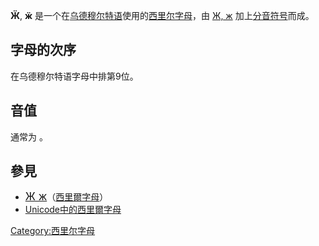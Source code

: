 {{Unreferenced|time=2018-04-18T09:40:30+00:00}}
{{Infobox Cyrillic|uc=Ӝ|lc=ӝ|Image=Cyrillic letter Zhe with Diaeresis.png|uuc=04DC|ulc=04DD}}
'''Ӝ''', '''ӝ''' 是一个在[[乌德穆尔特语|乌德穆尔特语]]使用的[[西里尔字母|西里尔字母]]，由 [[Ж|Ж, ж]] 加上[[分音符号|分音符号]]而成。

== 字母的次序 ==
在乌德穆尔特语字母中排第9位。

== 音值 ==
通常为 {{IPA4|ʤ}}。

== 參見 ==
*<span lang="en" style="font-size:120%;">[[Ж|Ж ж]]</span>（[[西里爾字母|西里爾字母]]）
*[[Unicode中的西里爾字母|Unicode中的西里爾字母]]

{{Cyrillic-alphabet-stub}}
{{Alphabet udm|width=90%}}

[[Category:西里尔字母|Category:西里尔字母]]